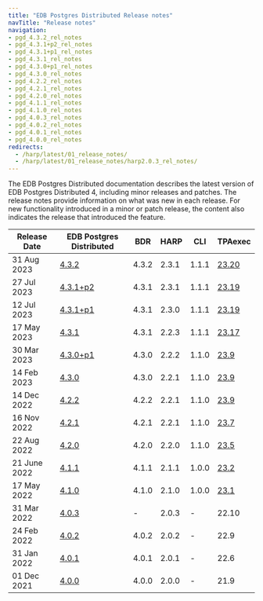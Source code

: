 ```yaml
---
title: "EDB Postgres Distributed Release notes"
navTitle: "Release notes"
navigation:
- pgd_4.3.2_rel_notes
- pgd_4.3.1+p2_rel_notes
- pgd_4.3.1+p1_rel_notes
- pgd_4.3.1_rel_notes
- pgd_4.3.0+p1_rel_notes
- pgd_4.3.0_rel_notes
- pgd_4.2.2_rel_notes
- pgd_4.2.1_rel_notes
- pgd_4.2.0_rel_notes
- pgd_4.1.1_rel_notes
- pgd_4.1.0_rel_notes
- pgd_4.0.3_rel_notes
- pgd_4.0.2_rel_notes
- pgd_4.0.1_rel_notes
- pgd_4.0.0_rel_notes
redirects:
  - /harp/latest/01_release_notes/
  - /harp/latest/01_release_notes/harp2.0.3_rel_notes/
---
```


The EDB Postgres Distributed documentation describes the latest version of EDB Postgres Distributed 4, including minor releases and patches. The release notes provide information on what was new in each release. For new functionality introduced in a minor or patch release, the content also indicates the release that introduced the feature.

| Release Date | EDB Postgres Distributed     | BDR   | HARP  |  CLI  | TPAexec                                                                          |
| ------------ | ---------------------------- | ----- | ----- | ----- | -------------------------------------------------------------------------------- |
| 31 Aug 2023 | [4.3.2 ](pgd_4.3.2_rel_notes)| 4.3.2 | 2.3.1 | 1.1.1 | [23.20](/tpa/latest/rel_notes/tpa_23.20_rel_notes)   |
| 27 Jul 2023 | [4.3.1+p2 ](pgd_4.3.1+p2_rel_notes)| 4.3.1 | 2.3.1 | 1.1.1 | [23.19](/tpa/latest/rel_notes/tpa_23.19_rel_notes)   |
| 12 Jul 2023  | [4.3.1+p1 ](pgd_4.3.1+p1_rel_notes)| 4.3.1 | 2.3.0 | 1.1.1 | [23.19](/tpa/latest/rel_notes/tpa_23.19_rel_notes)   |
| 17 May 2023 | [4.3.1](pgd_4.3.1_rel_notes) | 4.3.1 | 2.2.3 | 1.1.1 | [23.17](/tpa/latest/rel_notes/tpa_23.17_rel_notes)   |
| 30 Mar 2023 | [4.3.0+p1](pgd_4.3.0+p1_rel_notes) | 4.3.0 | 2.2.2 | 1.1.0 | [23.9](/tpa/latest/rel_notes/tpa_23.1-11_rel_notes/#tpa-239)   |
| 14 Feb 2023 | [4.3.0](pgd_4.3.0_rel_notes) | 4.3.0 | 2.2.1 | 1.1.0 | [23.9](/tpa/latest/rel_notes/tpa_23.1-11_rel_notes/#tpa-239)   |
| 14 Dec 2022 | [4.2.2](pgd_4.2.2_rel_notes) | 4.2.2 | 2.2.1 | 1.1.0 | [23.9](/tpa/latest/rel_notes/tpa_23.1-11_rel_notes/#tpa-239)   |
| 16 Nov 2022 | [4.2.1](pgd_4.2.1_rel_notes) | 4.2.1 | 2.2.1 | 1.1.0 | [23.7](/tpa/latest/rel_notes/tpa_23.1-11_rel_notes/#tpa-237)   |
| 22 Aug 2022 | [4.2.0](pgd_4.2.0_rel_notes) | 4.2.0 | 2.2.0 | 1.1.0 | [23.5](/tpa/latest/rel_notes/tpa_23.1-11_rel_notes/#tpa-235)   |
| 21 June 2022 | [4.1.1](pgd_4.1.1_rel_notes) | 4.1.1 | 2.1.1 | 1.0.0 | [23.2](/tpa/latest/rel_notes/tpa_23.1-11_rel_notes/#tpa-232)   |
| 17 May 2022 | [4.1.0](pgd_4.1.0_rel_notes) | 4.1.0 | 2.1.0 | 1.0.0 | [23.1](/tpa/latest/rel_notes/tpa_23.1-11_rel_notes/#tpa-231)   |
| 31 Mar 2022 | [4.0.3](pgd_4.0.3_rel_notes) | -     | 2.0.3 | -     | 22.10 |
| 24 Feb 2022 | [4.0.2](pgd_4.0.2_rel_notes) | 4.0.2 | 2.0.2 | -     | 22.9   |
| 31 Jan 2022 | [4.0.1](pgd_4.0.1_rel_notes) | 4.0.1 | 2.0.1 | -     | 22.6  |
| 01 Dec 2021 | [4.0.0](pgd_4.0.0_rel_notes) | 4.0.0 | 2.0.0 | -     | 21.9  |


